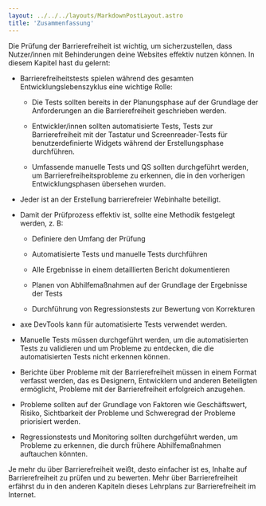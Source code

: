 ```yaml
---
layout: ../../../layouts/MarkdownPostLayout.astro
title: 'Zusammenfassung'
---
```


Die Prüfung der Barrierefreiheit ist wichtig, um sicherzustellen, dass Nutzer/innen
mit Behinderungen deine Websites effektiv nutzen können. In diesem Kapitel hast
du gelernt:

- Barrierefreiheitstests spielen während des gesamten Entwicklungslebenszyklus
  eine wichtige Rolle:

  - Die Tests sollten bereits in der Planungsphase auf der Grundlage der Anforderungen
    an die Barrierefreiheit geschrieben werden.

  - Entwickler/innen sollten automatisierte Tests, Tests zur Barrierefreiheit mit
    der Tastatur und Screenreader-Tests für benutzerdefinierte Widgets während der
    Erstellungsphase durchführen.

  - Umfassende manuelle Tests und QS sollten durchgeführt werden, um Barrierefreiheitsprobleme
    zu erkennen, die in den vorherigen Entwicklungsphasen übersehen wurden.

- Jeder ist an der Erstellung barrierefreier Webinhalte beteiligt.

- Damit der Prüfprozess effektiv ist, sollte eine Methodik festgelegt werden,
  z. B:

  - Definiere den Umfang der Prüfung

  - Automatisierte Tests und manuelle Tests durchführen

  - Alle Ergebnisse in einem detaillierten Bericht dokumentieren

  - Planen von Abhilfemaßnahmen auf der Grundlage der Ergebnisse der Tests

  - Durchführung von Regressionstests zur Bewertung von Korrekturen

- axe DevTools kann für automatisierte Tests verwendet werden.

- Manuelle Tests müssen durchgeführt werden, um die automatisierten Tests zu
  validieren und um Probleme zu entdecken, die die automatisierten Tests nicht
  erkennen können.

- Berichte über Probleme mit der Barrierefreiheit müssen in einem Format verfasst
  werden, das es Designern, Entwicklern und anderen Beteiligten ermöglicht,
  Probleme mit der Barrierefreiheit erfolgreich anzugehen.

- Probleme sollten auf der Grundlage von Faktoren wie Geschäftswert, Risiko,
  Sichtbarkeit der Probleme und Schweregrad der Probleme priorisiert werden.

- Regressionstests und Monitoring sollten durchgeführt werden, um Probleme zu
  erkennen, die durch frühere Abhilfemaßnahmen auftauchen könnten.

Je mehr du über Barrierefreiheit weißt, desto einfacher ist es, Inhalte auf
Barrierefreiheit zu prüfen und zu bewerten. Mehr über Barrierefreiheit erfährst
du in den anderen Kapiteln dieses Lehrplans zur Barrierefreiheit im Internet.
